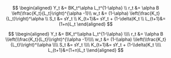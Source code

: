 
$$
\begin{aligned}
Y_t &= BK_t^\alpha L_t^{1-\alpha} \\
r_t &= \alpha B \left(\frac{K_t}{L_t}\right)^{\alpha -1}\\
w_t &= (1-\alpha) \left(\frac{K_t}{L_t}\right)^\alpha \\
S_t &= sY_t \\
K_{t+1}&= sY_t + (1-\delta)K_t \\
L_{t+1}&=(1+n)L_t
\end{aligned}
$$

$$
\\begin{aligned}
Y_t &= BK_t^\\alpha L_t^{1-\\alpha} \\\\
r_t &= \\alpha B \\left(\\frac{K_t}{L_t}\\right)^{\\alpha -1}\\\\
w_t &= (1-\\alpha) \\left(\\frac{K_t}{L_t}\\right)^\\alpha \\\\
S_t &= sY_t \\\\
K_{t+1}&= sY_t + (1-\\delta)K_t \\\\
L_{t+1}&=(1+n)L_t
\\end{aligned}
$$

